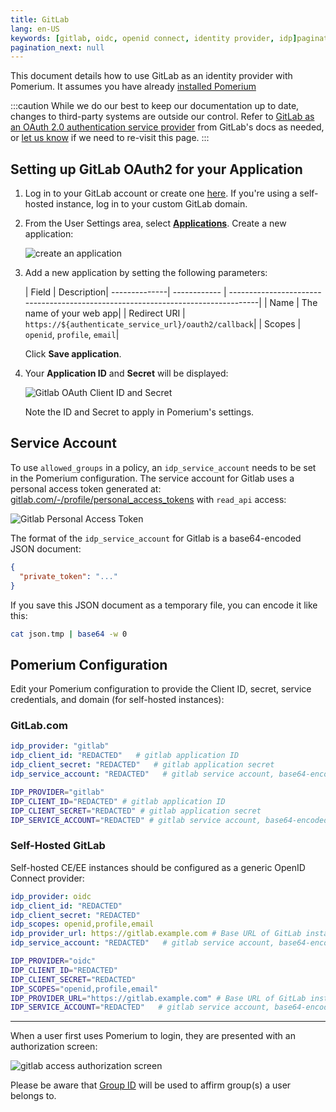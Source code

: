 ```yaml
---
title: GitLab
lang: en-US
keywords: [gitlab, oidc, openid connect, identity provider, idp]pagination_prev: null
pagination_next: null
---
```



This document details how to use GitLab as an identity provider with Pomerium. It assumes you have already [installed Pomerium](/docs/install/)

:::caution
While we do our best to keep our documentation up to date, changes to third-party systems are outside our control. Refer to [GitLab as an OAuth 2.0 authentication service provider](https://docs.gitlab.com/ee/integration/oauth_provider.html) from GitLab's docs as needed, or [let us know](https://github.com/pomerium/documentation/issues/new?assignees=&labels=&template=doc-error.md) if we need to re-visit this page.
:::

## Setting up GitLab OAuth2 for your Application

1. Log in to your GitLab account or create one [here](https://gitlab.com/users/sign_in). If you're using a self-hosted instance, log in to your custom GitLab domain.

1. From the User Settings area, select [**Applications**](https://gitlab.com/-/profile/applications). Create a new application:

   ![create an application](img/gitlab/gitlab-create-applications.png)

1. Add a new application by setting the following parameters:

   | Field        | Description|
--------------|   ------------ | ---------------------------------------------------------------------------------|
   | Name         | The name of your web app|
   | Redirect URI | `https://${authenticate_service_url}/oauth2/callback`|
   | Scopes       | `openid`, `profile`, `email`|

   Click **Save application**.

1. Your **Application ID** and **Secret** will be displayed:

   ![Gitlab OAuth Client ID and Secret](img/gitlab/gitlab-credentials.png)

   Note the ID and Secret to apply in Pomerium's settings.

## Service Account

To use `allowed_groups` in a policy, an `idp_service_account` needs to be set in the Pomerium configuration. The service account for Gitlab uses a personal access token generated at: [gitlab.com/-/profile/personal_access_tokens](https://gitlab.com/-/profile/personal_access_tokens) with `read_api` access:

![Gitlab Personal Access Token](img/gitlab/gitlab-personal-access-token.png)

The format of the `idp_service_account` for Gitlab is a base64-encoded JSON document:

```json
{
  "private_token": "..."
}
```

If you save this JSON document as a temporary file, you can encode it like this:

```bash
cat json.tmp | base64 -w 0
```

## Pomerium Configuration

Edit your Pomerium configuration to provide the Client ID, secret, service credentials, and domain (for self-hosted instances):

### GitLab.com

<Tabs>
<TabItem value="config.yaml-" label="config.yaml">

```yaml
idp_provider: "gitlab"
idp_client_id: "REDACTED"   # gitlab application ID
idp_client_secret: "REDACTED"   # gitlab application secret
idp_service_account: "REDACTED"   # gitlab service account, base64-encoded json
```

</TabItem>
<TabItem value="Environment Variables" label="Environment Variables">

```bash
IDP_PROVIDER="gitlab"
IDP_CLIENT_ID="REDACTED" # gitlab application ID
IDP_CLIENT_SECRET="REDACTED" # gitlab application secret
IDP_SERVICE_ACCOUNT="REDACTED" # gitlab service account, base64-encoded json
```

</TabItem>
</Tabs>

### Self-Hosted GitLab

Self-hosted CE/EE instances should be configured as a generic OpenID Connect provider:

<Tabs>
<TabItem value="config.yaml" label="config.yaml">

```yaml
idp_provider: oidc
idp_client_id: "REDACTED"
idp_client_secret: "REDACTED"
idp_scopes: openid,profile,email
idp_provider_url: https://gitlab.example.com # Base URL of GitLab instance
idp_service_account: "REDACTED"   # gitlab service account, base64-encoded json
```

</TabItem>
<TabItem value="Environment Variables" label="Environment Variables">

```bash
IDP_PROVIDER="oidc"
IDP_CLIENT_ID="REDACTED"
IDP_CLIENT_SECRET="REDACTED"
IDP_SCOPES="openid,profile,email"
IDP_PROVIDER_URL="https://gitlab.example.com" # Base URL of GitLab instance
IDP_SERVICE_ACCOUNT="REDACTED"   # gitlab service account, base64-encoded json
```

</TabItem>
</Tabs>

---

When a user first uses Pomerium to login, they are presented with an authorization screen:

![gitlab access authorization screen](img/gitlab/gitlab-verify-access.png)

Please be aware that [Group ID](https://docs.gitlab.com/ee/api/groups.html#details-of-a-group) will be used to affirm group(s) a user belongs to.